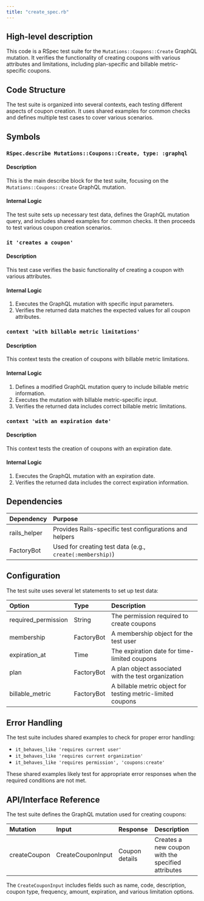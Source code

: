 ```yaml
---
title: "create_spec.rb"
---
```


## High-level description
This code is a RSpec test suite for the `Mutations::Coupons::Create` GraphQL mutation. It verifies the functionality of creating coupons with various attributes and limitations, including plan-specific and billable metric-specific coupons.

## Code Structure
The test suite is organized into several contexts, each testing different aspects of coupon creation. It uses shared examples for common checks and defines multiple test cases to cover various scenarios.

## Symbols

### `RSpec.describe Mutations::Coupons::Create, type: :graphql`
#### Description
This is the main describe block for the test suite, focusing on the `Mutations::Coupons::Create` GraphQL mutation.

#### Internal Logic
The test suite sets up necessary test data, defines the GraphQL mutation query, and includes shared examples for common checks. It then proceeds to test various coupon creation scenarios.

### `it 'creates a coupon'`
#### Description
This test case verifies the basic functionality of creating a coupon with various attributes.

#### Internal Logic
1. Executes the GraphQL mutation with specific input parameters.
2. Verifies the returned data matches the expected values for all coupon attributes.

### `context 'with billable metric limitations'`
#### Description
This context tests the creation of coupons with billable metric limitations.

#### Internal Logic
1. Defines a modified GraphQL mutation query to include billable metric information.
2. Executes the mutation with billable metric-specific input.
3. Verifies the returned data includes correct billable metric limitations.

### `context 'with an expiration date'`
#### Description
This context tests the creation of coupons with an expiration date.

#### Internal Logic
1. Executes the GraphQL mutation with an expiration date.
2. Verifies the returned data includes the correct expiration information.

## Dependencies
| Dependency | Purpose |
|:-----------|:--------|
| rails_helper | Provides Rails-specific test configurations and helpers |
| FactoryBot | Used for creating test data (e.g., `create(:membership)`) |

## Configuration
The test suite uses several let statements to set up test data:

| Option | Type | Description |
|:-------|:-----|:------------|
| required_permission | String | The permission required to create coupons |
| membership | FactoryBot | A membership object for the test user |
| expiration_at | Time | The expiration date for time-limited coupons |
| plan | FactoryBot | A plan object associated with the test organization |
| billable_metric | FactoryBot | A billable metric object for testing metric-limited coupons |

## Error Handling
The test suite includes shared examples to check for proper error handling:
- `it_behaves_like 'requires current user'`
- `it_behaves_like 'requires current organization'`
- `it_behaves_like 'requires permission', 'coupons:create'`

These shared examples likely test for appropriate error responses when the required conditions are not met.

## API/Interface Reference
The test suite defines the GraphQL mutation used for creating coupons:

| Mutation | Input | Response | Description |
|:---------|:------|:---------|:------------|
| createCoupon | CreateCouponInput | Coupon details | Creates a new coupon with the specified attributes |

The `CreateCouponInput` includes fields such as name, code, description, coupon type, frequency, amount, expiration, and various limitation options.